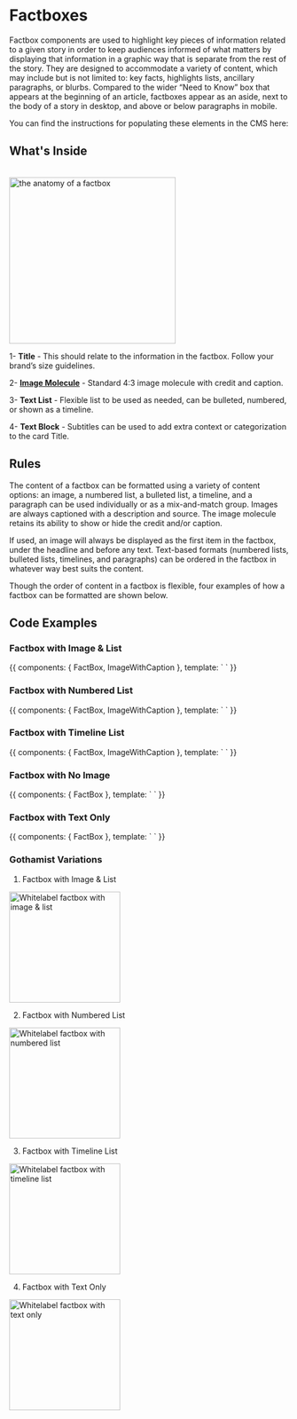 
<Meta title="Components/Molecules/Factboxes" />

# Factboxes
Factbox components are used to highlight key pieces of information related to a given story in order to keep audiences informed of what matters by displaying that information in a graphic way that is separate from the rest of the story. They are designed to accommodate a variety of content, which may include but is not limited to: key facts, highlights lists, ancillary paragraphs, or blurbs. Compared to the wider “Need to Know” box that appears at the beginning of an article, factboxes appear as an aside, next to the body of a story in desktop, and above or below paragraphs in mobile.

You can find the instructions for populating these elements in the CMS here:


## What's Inside
<br/>

<img alt="the anatomy of a factbox" src="./images/Molecules-Factbox-anatomy.png" width="300"/>

1- **Title** - This should relate to the information in the factbox. Follow your brand’s size guidelines.

2- [**Image Molecule**](https://storybook.nypr.digital/latest/index.html?path=/docs/components-molecules-image-molecule--image-with-caption-credit-and-credit-link) - Standard 4:3 image molecule with credit and caption.

3- **Text List** - Flexible list to be used as needed, can be bulleted, numbered, or shown as a timeline.

4- **Text Block** - Subtitles can be used to add extra context or categorization to the card Title.


## Rules
The content of a factbox can be formatted using a variety of content options: an image, a numbered list, a bulleted list, a timeline, and a paragraph can be used individually or as a mix-and-match group. Images are always captioned with a description and source. The image molecule retains its ability to show or hide the credit and/or caption.

If used, an image will always be displayed as the first item in the factbox, under the headline and before any text. Text-based formats (numbered lists, bulleted lists, timelines, and paragraphs) can be ordered in the factbox in whatever way best suits the content.

Though the order of content in a factbox is flexible, four examples of how a factbox can be formatted are shown below.

## Code Examples

### Factbox with Image & List

<Canvas>
    <Story name="Unordered List">
        {{
            components: { FactBox, ImageWithCaption },
            template: `
              <fact-box
                title="What You Need To Know"
                :list-items="[
                  {text: '<strong>list item 1 with html</strong>'},
                  {text: 'list item 2'},
                  {text: 'list item 3'}
                ]"
                text-block="Local and state hotlines for more information:<br>Hotline: 800-222-1222<br><strong>some HTML</strong>"
              >
                <image-with-caption
                  alt-text="image alt text"
                  image="./images/Placeholder-Image-4_3.png"
                  credit="( AP Photo/Carolyn Kaster )"
                  credit-url="http:///www.google.com"
                  caption="This is the caption lorem ipsum dolor sit amet, consectetur adipiscing elit"
                />
              </fact-box>
            `
        }}
    </Story>
</Canvas>

### Factbox with Numbered List

<Canvas>
    <Story name="Ordered List">
        {{
            components: { FactBox, ImageWithCaption },
            template: `
              <fact-box
                title="What You Need To Know"
                list-type="ordered"
                :list-items="[
                  {text: '<strong>list item 1 with html</strong>'},
                  {text: 'list item 2'},
                  {text: 'list item 3'}
                ]"
                text-block="Local and state hotlines for more information:<br>Hotline: 800-222-1222<br><strong>some HTML</strong>"
              >
                <image-with-caption
                  alt-text="image alt text"
                  image="./images/Placeholder-Image-4_3.png"
                  credit="( AP Photo/Carolyn Kaster )"
                  credit-url="http:///www.google.com"
                  caption="This is the caption lorem ipsum dolor sit amet, consectetur adipiscing elit"
                />
              </fact-box>
            `
        }}
    </Story>
</Canvas>

### Factbox with Timeline List

<Canvas>
    <Story name="Timeline List">
        {{
            components: { FactBox, ImageWithCaption },
            template: `
              <fact-box
                title="What You Need To Know"
                list-type="timeline"
                :list-items="[
                  {text: 'list item 1', time: '3:45 PM'},
                  {text: 'list item 2', time: '4:30 PM'},
                  {text: 'list item 3', time: '5:15 PM'}
                ]"
                text-block="Local and state hotlines for more information:<br>Hotline: 800-222-1222<br><strong>some HTML</strong>"
              >
                <image-with-caption
                  alt-text="image alt text"
                  image="./images/Placeholder-Image-4_3.png"
                  credit="( AP Photo/Carolyn Kaster )"
                  credit-url="http:///www.google.com"
                  caption="This is the caption lorem ipsum dolor sit amet, consectetur adipiscing elit"
                />
              </fact-box>
            `
        }}
    </Story>
</Canvas>

### Factbox with No Image

<Canvas>
    <Story name="With No Image">
        {{
            components: { FactBox },
            template: `
              <fact-box
                title="What You Need To Know"
                :list-items="[
                  {text: '<strong>list item 1 with html</strong>'},
                  {text: 'list item 2'},
                  {text: 'list item 2'}
                ]"
                text-block="Local and state hotlines for more information:<br>Hotline: 800-222-1222<br><strong>some HTML</strong>"
              />
            `
        }}
    </Story>
</Canvas>

### Factbox with Text Only

<Canvas>
    <Story name="With Text Only">
        {{
            components: { FactBox },
            template: `
              <fact-box
                title="What You Need To Know"
                text-block="Local and state hotlines for more information:<br>Hotline: 800-222-1222<br><strong>some HTML</strong>"
              />
            `
        }}
    </Story>
</Canvas>


### Gothamist Variations
1. Factbox with Image & List
<img alt="Whitelabel factbox with image & list" src="./images/Molecules-Factboxes-ImgAndList-Gothamist.png" width="200" />
<br/>

2. Factbox with Numbered List
<img alt="Whitelabel factbox with numbered list" src="./images/Molecules-Factboxes-List-Gothamist.png" width="200" />
<br/>

3. Factbox with Timeline List
<img alt="Whitelabel factbox with timeline list" src="./images/Molecules-Factboxes-Timeline-Gothamist.png" width="200" />
<br/>

4. Factbox with Text Only
<img alt="Whitelabel factbox with text only" src="./images/Molecules-Factboxes-Text-Gothamist.png" width="200" />
